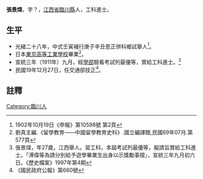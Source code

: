 '''張景煒'''{{BD|？年||？年||catIdx=Z張}}，字？，[[江西省|江西省]][[臨川縣|臨川縣]]人，工科進士。

== 生平 ==
* 光緒二十八年，中式壬寅補行庚子辛丑恩正併科鄉試舉人<ref>1902年10月19日《申報》第10598號 第2頁</ref>。
* 日本[[東京高等工業學校|東京高等工業學校]]畢業<ref>劉真主編.《留學教育——中國留學教育史科》.國立編譯館,民國69年07月.第577頁</ref>。
* 宣統三年（1911年）九月，經[[學部|學部]]驗看考試列最優等，賞給工科進士。<ref>張景煒，年27歲，江西舉人。習工科，本屆考試列最優等，擬請旨賞給工科進士。「溥偉等為請分別給予遊學畢業生出身以示獎勵事摺」，宣統三年九月初六日。《歷史檔案》1997年第4期</ref>
* 民國19年12月27日，任交通部技正<ref>《國民政府公報》第660號</ref>。

==註釋==
{{reflist}}

{{宣統三年游學畢業進士}}
{{中國人物小作品}}
{{DEFAULTSORT:Z張}}

[[Category:臨川人|Category:臨川人]]